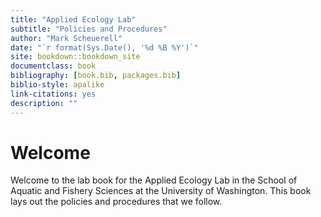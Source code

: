 ```yaml
--- 
title: "Applied Ecology Lab"
subtitle: "Policies and Procedures"
author: "Mark Scheuerell"
date: "`r format(Sys.Date(), '%d %B %Y')`"
site: bookdown::bookdown_site
documentclass: book
bibliography: [book.bib, packages.bib]
biblio-style: apalike
link-citations: yes
description: ""
---
```


# Welcome {.unnumbered}

Welcome to the lab book for the Applied Ecology Lab in the School of Aquatic and Fishery Sciences at the University of Washington. This book lays out the policies and procedures that we follow.
